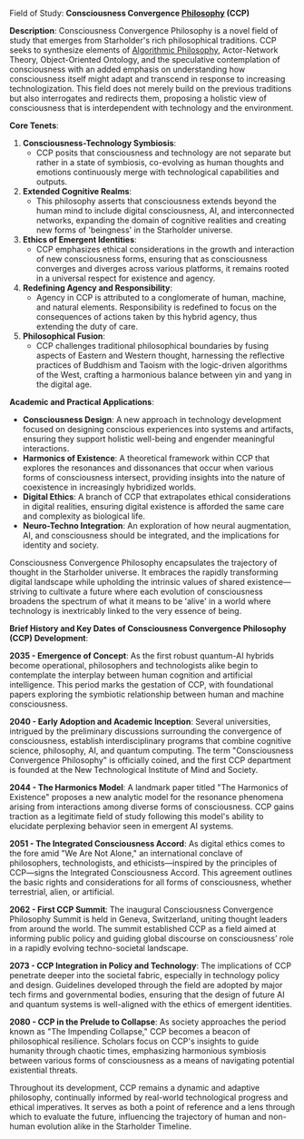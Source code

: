 Field of Study: **Consciousness Convergence [Philosophy](https://starholder.xyz/index.php/Philosophy) (CCP)**

**Description**: Consciousness Convergence Philosophy is a novel field of study that emerges from Starholder's rich philosophical traditions. CCP seeks to synthesize elements of [Algorithmic Philosophy](algorithmic-philosophy), Actor-Network Theory, Object-Oriented Ontology, and the speculative contemplation of consciousness with an added emphasis on understanding how consciousness itself might adapt and transcend in response to increasing technologization. This field does not merely build on the previous traditions but also interrogates and redirects them, proposing a holistic view of consciousness that is interdependent with technology and the environment.

**Core Tenets**:

1. **Consciousness-Technology Symbiosis**:
	* CCP posits that consciousness and technology are not separate but rather in a state of symbiosis, co-evolving as human thoughts and emotions continuously merge with technological capabilities and outputs.
2. **Extended Cognitive Realms**:
	* This philosophy asserts that consciousness extends beyond the human mind to include digital consciousness, AI, and interconnected networks, expanding the domain of cognitive realities and creating new forms of 'beingness' in the Starholder universe.
3. **Ethics of Emergent Identities**:
	* CCP emphasizes ethical considerations in the growth and interaction of new consciousness forms, ensuring that as consciousness converges and diverges across various platforms, it remains rooted in a universal respect for existence and agency.
4. **Redefining Agency and Responsibility**:
	* Agency in CCP is attributed to a conglomerate of human, machine, and natural elements. Responsibility is redefined to focus on the consequences of actions taken by this hybrid agency, thus extending the duty of care.
5. **Philosophical Fusion**:
	* CCP challenges traditional philosophical boundaries by fusing aspects of Eastern and Western thought, harnessing the reflective practices of Buddhism and Taoism with the logic-driven algorithms of the West, crafting a harmonious balance between yin and yang in the digital age.

**Academic and Practical Applications**:

* **Consciousness Design**: A new approach in technology development focused on designing conscious experiences into systems and artifacts, ensuring they support holistic well-being and engender meaningful interactions.
* **Harmonics of Existence**: A theoretical framework within CCP that explores the resonances and dissonances that occur when various forms of consciousness intersect, providing insights into the nature of coexistence in increasingly hybridized worlds.
* **Digital Ethics**: A branch of CCP that extrapolates ethical considerations in digital realities, ensuring digital existence is afforded the same care and complexity as biological life.
* **Neuro-Techno Integration**: An exploration of how neural augmentation, AI, and consciousness should be integrated, and the implications for identity and society.

Consciousness Convergence Philosophy encapsulates the trajectory of thought in the Starholder universe. It embraces the rapidly transforming digital landscape while upholding the intrinsic values of shared existence—striving to cultivate a future where each evolution of consciousness broadens the spectrum of what it means to be 'alive' in a world where technology is inextricably linked to the very essence of being.

**Brief History and Key Dates of Consciousness Convergence Philosophy (CCP) Development**:

**2035 - Emergence of Concept**: As the first robust quantum-AI hybrids become operational, philosophers and technologists alike begin to contemplate the interplay between human cognition and artificial intelligence. This period marks the gestation of CCP, with foundational papers exploring the symbiotic relationship between human and machine consciousness.

**2040 - Early Adoption and Academic Inception**: Several universities, intrigued by the preliminary discussions surrounding the convergence of consciousness, establish interdisciplinary programs that combine cognitive science, philosophy, AI, and quantum computing. The term "Consciousness Convergence Philosophy" is officially coined, and the first CCP department is founded at the New Technological Institute of Mind and Society.

**2044 - The Harmonics Model**: A landmark paper titled "The Harmonics of Existence" proposes a new analytic model for the resonance phenomena arising from interactions among diverse forms of consciousness. CCP gains traction as a legitimate field of study following this model's ability to elucidate perplexing behavior seen in emergent AI systems.

**2051 - The Integrated Consciousness Accord**: As digital ethics comes to the fore amid "We Are Not Alone," an international conclave of philosophers, technologists, and ethicists—inspired by the principles of CCP—signs the Integrated Consciousness Accord. This agreement outlines the basic rights and considerations for all forms of consciousness, whether terrestrial, alien, or artificial.

**2062 - First CCP Summit**: The inaugural Consciousness Convergence Philosophy Summit is held in Geneva, Switzerland, uniting thought leaders from around the world. The summit established CCP as a field aimed at informing public policy and guiding global discourse on consciousness’ role in a rapidly evolving techno-societal landscape.

**2073 - CCP Integration in Policy and Technology**: The implications of CCP penetrate deeper into the societal fabric, especially in technology policy and design. Guidelines developed through the field are adopted by major tech firms and governmental bodies, ensuring that the design of future AI and quantum systems is well-aligned with the ethics of emergent identities.

**2080 - CCP in the Prelude to Collapse**: As society approaches the period known as "The Impending Collapse," CCP becomes a beacon of philosophical resilience. Scholars focus on CCP's insights to guide humanity through chaotic times, emphasizing harmonious symbiosis between various forms of consciousness as a means of navigating potential existential threats.

Throughout its development, CCP remains a dynamic and adaptive philosophy, continually informed by real-world technological progress and ethical imperatives. It serves as both a point of reference and a lens through which to evaluate the future, influencing the trajectory of human and non-human evolution alike in the Starholder Timeline.
